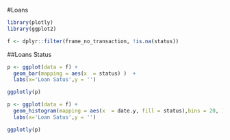 #Loans

```r

library(plotly)
library(ggplot2)

f <- dplyr::filter(frame_no_transaction, !is.na(status))

```

##Loans Status

```r


p <- ggplot(data = f) +
  geom_bar(mapping = aes(x  = status) )  +
  labs(x='Loan Satus',y = '')

ggplotly(p)


```

```r


p <- ggplot(data = f) +
  geom_histogram(mapping = aes(x  = date.y, fill = status),bins = 20, )  +
  labs(x='Loan Satus',y = '')

ggplotly(p)


```

